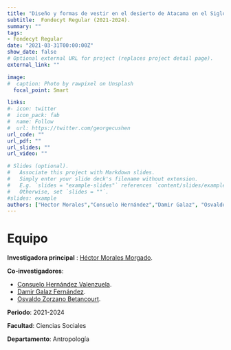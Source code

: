 ```yaml
---
title: "Diseño y formas de vestir en el desierto de Atacama en el Siglo XX"
subtitle:  Fondecyt Regular (2021-2024).
summary: ""
tags:
- Fondecyt Regular
date: "2021-03-31T00:00:00Z"
show_date: false
# Optional external URL for project (replaces project detail page).
external_link: ""

image:
#  caption: Photo by rawpixel on Unsplash
  focal_point: Smart

links:
#- icon: twitter
#  icon_pack: fab
#  name: Follow
#  url: https://twitter.com/georgecushen
url_code: ""
url_pdf: ""
url_slides: ""
url_video: ""

# Slides (optional).
#   Associate this project with Markdown slides.
#   Simply enter your slide deck's filename without extension.
#   E.g. `slides = "example-slides"` references `content/slides/example-slides.md`.
#   Otherwise, set `slides = ""`.
#slides: example
authors: ["Hector Morales","Consuelo Hernández","Damir Galaz", "Osvaldo zorzano"]
---
```


# Equipo

**Investigadora principal** : [Héctor Morales Morgado](../../../authors/hector-morales/).

**Co-investigadores**:

- [Consuelo Hernández Valenzuela](../../../authors/consuelo-hernandez/).
- [Damir Galaz Fernández](../../../authors/damir-galaz/).
- [Osvaldo Zorzano Betancourt](../../../authors/osvaldo-zorzano/).


**Periodo**: 2021-2024

**Facultad**: Ciencias Sociales

**Departamento**: Antropología


